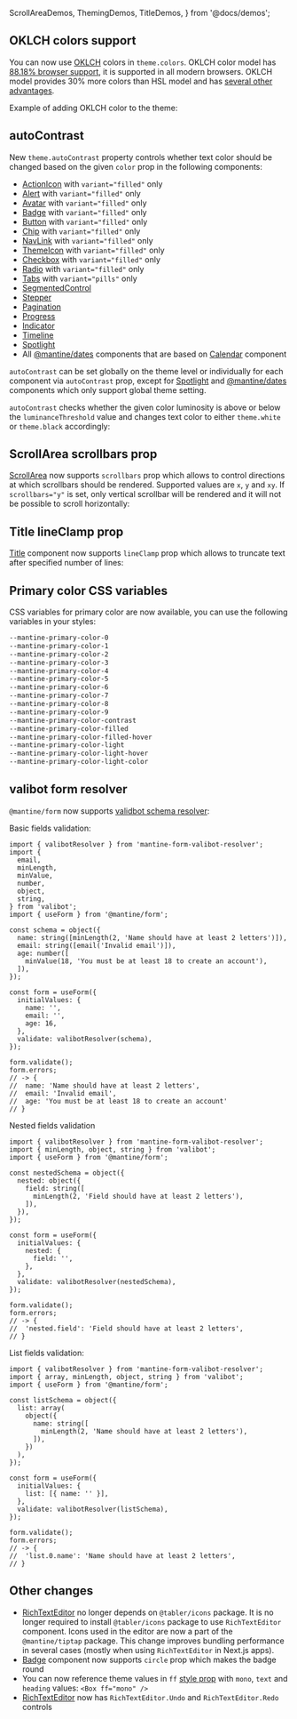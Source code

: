   ScrollAreaDemos,
  ThemingDemos,
  TitleDemos,
} from '@docs/demos';


## OKLCH colors support

You can now use [OKLCH](https://oklch.com/) colors in `theme.colors`.
OKLCH color model has [88.18% browser support](https://caniuse.com/mdn-css_types_color_oklch),
it is supported in all modern browsers. OKLCH model provides 30% more colors than HSL model and
has [several other advantages](https://evilmartians.com/chronicles/oklch-in-css-why-quit-rgb-hsl).

Example of adding OKLCH color to the theme:

<Demo data={ThemingDemos.oklch} />

## autoContrast

New `theme.autoContrast` property controls whether text color should be changed based on the given `color` prop
in the following components:

- [ActionIcon](/core/action-icon) with `variant="filled"` only
- [Alert](/core/alert) with `variant="filled"` only
- [Avatar](/core/avatar) with `variant="filled"` only
- [Badge](/core/badge) with `variant="filled"` only
- [Button](/core/button) with `variant="filled"` only
- [Chip](/core/chip) with `variant="filled"` only
- [NavLink](/core/nav-link) with `variant="filled"` only
- [ThemeIcon](/core/theme-icon) with `variant="filled"` only
- [Checkbox](/core/checkbox) with `variant="filled"` only
- [Radio](/core/radio) with `variant="filled"` only
- [Tabs](/core/tabs) with `variant="pills"` only
- [SegmentedControl](/core/segmented-control)
- [Stepper](/core/stepper)
- [Pagination](/core/pagination)
- [Progress](/core/progress)
- [Indicator](/core/indicator)
- [Timeline](/core/timeline)
- [Spotlight](/x/spotlight)
- All [@mantine/dates](/dates/getting-started) components that are based on [Calendar](/dates/calendar) component

`autoContrast` can be set globally on the theme level or individually for each component via `autoContrast` prop,
except for [Spotlight](/x/spotlight) and [@mantine/dates](/dates/getting-started) components which only support global theme setting.

<Demo data={ThemingDemos.autoContrast} />

`autoContrast` checks whether the given color luminosity is above or below the `luminanceThreshold` value
and changes text color to either `theme.white` or `theme.black` accordingly:

<Demo data={ThemingDemos.luminanceThreshold} />

## ScrollArea scrollbars prop

[ScrollArea](/core/scroll-area) now supports `scrollbars` prop which allows to control directions at which scrollbars should be rendered.
Supported values are `x`, `y` and `xy`. If `scrollbars="y"` is set, only vertical scrollbar will be rendered and it will not be possible to scroll horizontally:

<Demo data={ScrollAreaDemos.scrollbars} />

## Title lineClamp prop

[Title](/core/title) component now supports `lineClamp` prop which allows to truncate text after specified number of lines:

<Demo data={TitleDemos.lineClamp} />

## Primary color CSS variables

CSS variables for primary color are now available, you can use the following variables in your styles:

```scss
--mantine-primary-color-0
--mantine-primary-color-1
--mantine-primary-color-2
--mantine-primary-color-3
--mantine-primary-color-4
--mantine-primary-color-5
--mantine-primary-color-6
--mantine-primary-color-7
--mantine-primary-color-8
--mantine-primary-color-9
--mantine-primary-color-contrast
--mantine-primary-color-filled
--mantine-primary-color-filled-hover
--mantine-primary-color-light
--mantine-primary-color-light-hover
--mantine-primary-color-light-color
```

## valibot form resolver

`@mantine/form` now supports [validbot schema resolver](https://www.npmjs.com/package/mantine-form-valibot-resolver):

<InstallScript packages="valibot mantine-form-valibot-resolver" />

Basic fields validation:

```tsx
import { valibotResolver } from 'mantine-form-valibot-resolver';
import {
  email,
  minLength,
  minValue,
  number,
  object,
  string,
} from 'valibot';
import { useForm } from '@mantine/form';

const schema = object({
  name: string([minLength(2, 'Name should have at least 2 letters')]),
  email: string([email('Invalid email')]),
  age: number([
    minValue(18, 'You must be at least 18 to create an account'),
  ]),
});

const form = useForm({
  initialValues: {
    name: '',
    email: '',
    age: 16,
  },
  validate: valibotResolver(schema),
});

form.validate();
form.errors;
// -> {
//  name: 'Name should have at least 2 letters',
//  email: 'Invalid email',
//  age: 'You must be at least 18 to create an account'
// }
```

Nested fields validation

```tsx
import { valibotResolver } from 'mantine-form-valibot-resolver';
import { minLength, object, string } from 'valibot';
import { useForm } from '@mantine/form';

const nestedSchema = object({
  nested: object({
    field: string([
      minLength(2, 'Field should have at least 2 letters'),
    ]),
  }),
});

const form = useForm({
  initialValues: {
    nested: {
      field: '',
    },
  },
  validate: valibotResolver(nestedSchema),
});

form.validate();
form.errors;
// -> {
//  'nested.field': 'Field should have at least 2 letters',
// }
```

List fields validation:

```tsx
import { valibotResolver } from 'mantine-form-valibot-resolver';
import { array, minLength, object, string } from 'valibot';
import { useForm } from '@mantine/form';

const listSchema = object({
  list: array(
    object({
      name: string([
        minLength(2, 'Name should have at least 2 letters'),
      ]),
    })
  ),
});

const form = useForm({
  initialValues: {
    list: [{ name: '' }],
  },
  validate: valibotResolver(listSchema),
});

form.validate();
form.errors;
// -> {
//  'list.0.name': 'Name should have at least 2 letters',
// }
```

## Other changes

- [RichTextEditor](/x/tiptap) no longer depends on `@tabler/icons` package. It is no longer required to install `@tabler/icons` package to use `RichTextEditor` component. Icons used in the editor are now a part of the `@mantine/tiptap` package. This change improves bundling performance in several cases (mostly when using `RichTextEditor` in Next.js apps).
- [Badge](/core/badge) component now supports `circle` prop which makes the badge round
- You can now reference theme values in `ff` [style prop](/styles/style-props) with `mono`, `text` and `heading` values: `<Box ff="mono" />`
- [RichTextEditor](/x/tiptap) now has `RichTextEditor.Undo` and `RichTextEditor.Redo` controls
